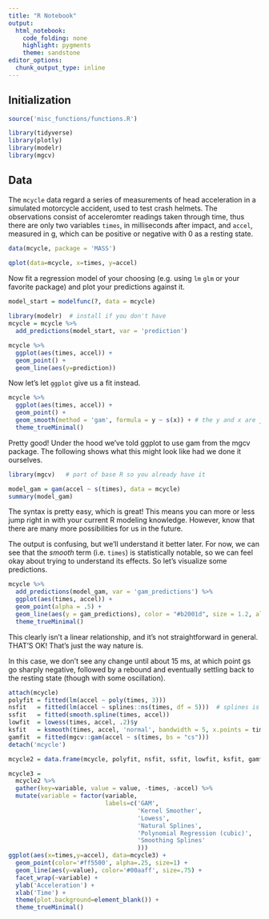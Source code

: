 ```yaml
---
title: "R Notebook"
output: 
  html_notebook: 
    code_folding: none
    highlight: pygments
    theme: sandstone
editor_options: 
  chunk_output_type: inline
---
```


## Initialization

```r
source('misc_functions/functions.R')
```

```r
library(tidyverse)
library(plotly)
library(modelr)
library(mgcv)
```

## Data

The `mcycle` data regard a series of measurements of head acceleration in a simulated motorcycle accident, used to test crash helmets. The observations consist of acceleromter readings taken through time, thus there are only two variables `times`, in milliseconds after impact, and `accel`, measured in g, which can be positive or negative with 0 as a resting state.

```r
data(mcycle, package = 'MASS')

qplot(data=mcycle, x=times, y=accel)
```

Now fit a regression model of your choosing (e.g. using `lm` `glm` or your favorite package) and plot your predictions against it.  

```r
model_start = modelfunc(?, data = mcycle)
  
library(modelr)  # install if you don't have
mcycle = mcycle %>% 
  add_predictions(model_start, var = 'prediction')

mcycle %>% 
  ggplot(aes(times, accel)) +
  geom_point() +
  geom_line(aes(y=prediction))
```

Now let's let `ggplot` give us a fit instead.

```r
mcycle %>% 
  ggplot(aes(times, accel)) +
  geom_point() + 
  geom_smooth(method = 'gam', formula = y ~ s(x)) + # the y and x are just generic names for the axes
  theme_trueMinimal()
```

Pretty good!  Under the hood we've told ggplot to use gam from the mgcv package.  The following shows what this might look like had we done it ourselves.

```r
library(mgcv)   # part of base R so you already have it

model_gam = gam(accel ~ s(times), data = mcycle)
summary(model_gam)
```

The syntax is pretty easy, which is great!  This means you can more or less jump right in with your current R modeling knowledge.  However, know that there are many more possibilities for us in the future.

The output is confusing, but we'll understand it better later.  For now, we can see that the *smooth* term (i.e. `times`) is statistically notable, so we can feel okay about trying to understand its effects.  So let's visualize some predictions.


```r
mcycle %>% 
  add_predictions(model_gam, var = 'gam_predictions') %>% 
  ggplot(aes(times, accel)) +
  geom_point(alpha = .5) + 
  geom_line(aes(y = gam_predictions), color = "#b2001d", size = 1.2, alpha = .5) +
  theme_trueMinimal()
```


This clearly isn't a linear relationship, and it's not straightforward in general.  THAT'S OK! That's just the way nature is.  

In this case, we don't see any change until about 15 ms, at which point gs go sharply negative, followed by a rebound and eventually settling back to the resting state (though with some oscillation).  


```r
attach(mcycle)
polyfit = fitted(lm(accel ~ poly(times, 3)))
nsfit   = fitted(lm(accel ~ splines::ns(times, df = 5)))  # splines is part of base R
ssfit   = fitted(smooth.spline(times, accel))
lowfit  = lowess(times, accel, .2)$y
ksfit   = ksmooth(times, accel, 'normal', bandwidth = 5, x.points = times)$y
gamfit  = fitted(mgcv::gam(accel ~ s(times, bs = "cs")))
detach('mcycle')

mcycle2 = data.frame(mcycle, polyfit, nsfit, ssfit, lowfit, ksfit, gamfit)

mcycle3 = 
  mcycle2 %>% 
  gather(key=variable, value = value, -times, -accel) %>% 
  mutate(variable = factor(variable, 
                           labels=c('GAM', 
                                    'Kernel Smoother', 
                                    'Lowess', 
                                    'Natural Splines', 
                                    'Polynomial Regression (cubic)', 
                                    'Smoothing Splines'
                                    )))
ggplot(aes(x=times,y=accel), data=mcycle3) + 
  geom_point(color='#ff5500', alpha=.25, size=1) + 
  geom_line(aes(y=value), color='#00aaff', size=.75) +
  facet_wrap(~variable) +
  ylab('Acceleration') +
  xlab('Time') +
  theme(plot.background=element_blank()) +
  theme_trueMinimal()

```

